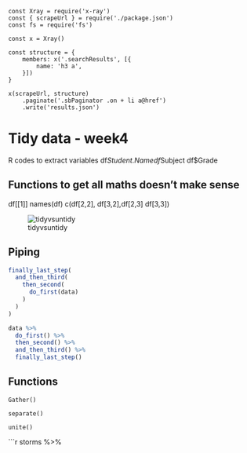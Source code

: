 

```
const Xray = require('x-ray')
const { scrapeUrl } = require('./package.json')
const fs = require('fs')

const x = Xray()

const structure = {
    members: x('.searchResults', [{
        name: 'h3 a',
    }])
}

x(scrapeUrl, structure)
    .paginate('.sbPaginator .on + li a@href')
    .write('results.json')
```


# Tidy data - week4

R codes to extract variables
df$Student.Name
df$Subject
df$Grade

## Functions to get all maths doesn't make sense
df[[1]]
names(df)
c(df[2,2], df[3,2],df[2,3] df[3,3])

![tidyvsuntidy]

[tidyvsuntidy]: ./assets/tidyvsuntidy.png


## Piping

```r
finally_last_step(
  and_then_third(
    then_second(
      do_first(data)
    )
  )
)
```

```r
data %>%
  do_first() %>%
  then_second() %>%
  and_then_third() %>%
  finally_last_step()
```


## Functions

`Gather()`

`separate()`



`unite()`

```r
storms %>%
